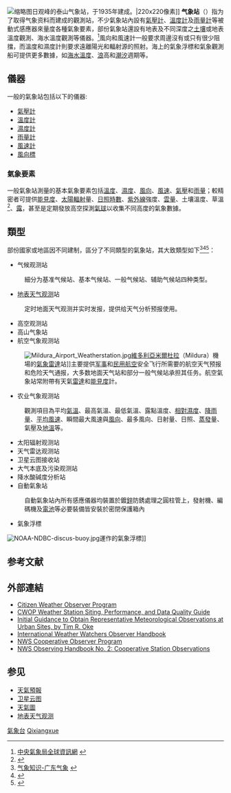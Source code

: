 {{Not|天文台}}
[[File:日观峰气象站_泰山.jpg|缩略图]]日观峰的泰山气象站，于1935年建成。|220x220像素]]
'''气象站'''（{{lang-en|weather station}}）指为了取得气象资料而建成的觀測站，不少氣象站內設有[[氣壓計|氣壓計]]、[[溫度計|溫度計]]及[[雨量計|雨量計]]等被動式感應器來量度各種氣象要素，部份氣象站還設有地表及不同深度之[[土壤|土壤]]或地表溫度觀測、海水溫度觀測等儀器。<ref name="中央氣象局全球資訊網">[http://www.cwb.gov.tw/V5/index.htm 中央氣象局全球資訊網] {{Wayback|url=http://www.cwb.gov.tw/V5/index.htm |date=20071030000939 }}{{zh-tw}}</ref>風向和風速計一般要求周邊沒有或只有很少阻擋，而溫度和濕度計則要求遠離陽光和輻射源的照射。海上的氣象浮標和氣象觀測船可提供更多數據，如[[海水溫度|海水溫度]]、[[波濤|浪]]高和[[潮汐|潮汐]]週期等。

== 儀器 ==
一般的氣象站包括以下的儀器:
*[[氣壓計|氣壓計]]
*[[溫度計|溫度計]]
*[[濕度計|濕度計]]
*[[雨量計|雨量計]]
*[[風速計|風速計]]
*[[風向標|風向標]]

=== 氣象要素 ===
一般氣象站測量的基本氣象要素包括[[溫度|溫度]]、[[濕度|濕度]]、[[風向|風向]]、[[風速|風速]]、[[氣壓|氣壓]]和[[雨量|雨量]]；較精密者可提供[[能見度|能見度]]、[[太陽輻射|太陽輻射]]量、[[日照時數|日照時數]]、[[紫外線|紫外線]]強度、[[雲量|雲量]]、土壤溫度、草溫<ref>{{Cite web |url=http://www.weather.gov.hk/wxinfo/ts/index_c_grass.htm |title=香港分區草溫 |access-date=2011-07-28 |archive-url=https://web.archive.org/web/20111026124558/http://www.weather.gov.hk/wxinfo/ts/index_c_grass.htm |archive-date=2011-10-26 |dead-url=yes }}</ref>、[[露|露]]，甚至是定期發放高空探測[[氣球|氣球]]以收集不同高度的氣象數據。

== 類型 ==
部份國家或地區因不同建制，區分了不同類型的氣象站，其大致類型如下<ref name="气象知识-广东气象">[http://www.grmc.gov.cn/qxzs/qxzs.htm 气象知识-广东气象] {{webarchive|url=https://web.archive.org/web/20080104013016/http://www.grmc.gov.cn/qxzs/qxzs.htm |date=2008-01-04 }}</ref><ref name="香港地面氣象觀測">{{Cite web |url=http://www.weather.gov.hk/wservice/tsheet/sfmetc.htm |title=香港地面氣象觀測 |access-date=2007-11-29 |archive-url=https://web.archive.org/web/20071024215439/http://www.weather.gov.hk/wservice/tsheet/sfmetc.htm |archive-date=2007-10-24 |dead-url=yes }}</ref><ref>{{Cite web|title=泰山气象站屹立岱顶82载 观天测雨诉说风云变幻_首页泰安新闻_大众网|url=http://taian.dzwww.com/2013sy/taxw/201806/t20180614_16529899.html|accessdate=2021-01-19|author=|date=2018-06-14|format=|work=taian.dzwww.com|publisher=|language=|archive-date=2021-01-28|archive-url=https://web.archive.org/web/20210128131805/http://taian.dzwww.com/2013sy/taxw/201806/t20180614_16529899.html|dead-url=no}}</ref>：
*气候观测站
:細分为基准气候站、基本气候站、一般气候站、辅助气候站四种类型。
*[[地表天气观测|地表天气观测]]站
:定时地面天气观测并实时发报，提供给天气分析预报使用。
*高空观测站
*高山气象站
*航空气象观测站
:[[File:Mildura_Airport_Weatherstation.jpg|right]][[維多利亞州|維多利亞]][[米爾杜拉_(維多利亞州)|米爾杜拉]]（Mildura）機場的[[氣象雷達|氣象雷達]]站]]主要提供[[军事|军事]]和[[民用航空|民用航空]]安全飞行所需要的航空天气预报和危险天气通报，大多数地面天气站和部分一般气候站承担其任务。航空氣象站常附帶有天氣[[雷達|雷達]]和[[能見度|能見度]]計。
*农业气象观测站
:觀測項目為平均[[氣溫|氣溫]]、最高氣溫、最低氣溫、露點溫度、[[相對濕度|相對濕度]]、[[降雨量|降雨量]]、[[平均風速|平均風速]]、瞬間最大風速與[[風向|風向]]、最多風向、日射量、日照、[[蒸發|蒸發]]量、氣壓及[[地溫|地溫]]等。
*太阳辐射观测站
*天气雷达观测站
*卫星云图接收站
*大气本底及污染观测站
*降水酸碱度分析站
*自動氣象站
:自動氣象站內所有感應儀器均裝置於鍍[[鋅|鋅]]防銹處理之圓柱管上，發射機、編碼機及[[電池|電池]]等必要裝備皆安裝於密閉保護箱內
*氣象浮標
[[File:NOAA-NDBC-discus-buoy.jpg|thumb]]運作的氣象浮標]]

== 参考文献 ==
{{Reflist|2}}

== 外部連結 ==
{{Commons category|Weather stations}}
{{Portal|天气}}
* [http://www.wxqa.com/ Citizen Weather Observer Program] {{Wayback|url=http://www.wxqa.com/ |date=20140228090037 }}
* [http://www.srh.noaa.gov/media/epz/mesonet/CWOP-OfficialGuide.pdf CWOP Weather Station Siting, Performance, and Data Quality Guide]
* [http://www.wmo.ch/pages/prog/www/IMOP/publications/IOM-81/IOM-81-UrbanMetObs.pdf Initial Guidance to Obtain Representative Meteorological Observations at Urban Sites, by Tim R. Oke] {{Wayback|url=http://www.wmo.ch/pages/prog/www/IMOP/publications/IOM-81/IOM-81-UrbanMetObs.pdf |date=20070624210231 }}
* [http://www.weathergraphics.com/dl/obsman.pdf International Weather Watchers Observer Handbook] {{Wayback|url=http://www.weathergraphics.com/dl/obsman.pdf |date=20131209110729 }}
* [http://www.nws.noaa.gov/om/coop/ NWS Cooperative Observer Program] {{Wayback|url=http://www.nws.noaa.gov/om/coop/ |date=20140211014542 }}
* [http://www.nws.noaa.gov/om/coop/Publications/coophandbook2.pdf NWS Observing Handbook No. 2: Cooperative Station Observations] {{Wayback|url=http://www.nws.noaa.gov/om/coop/Publications/coophandbook2.pdf |date=20131209132138 }}

== 参见 ==
* [[天氣預報|天氣預報]]
* [[卫星云图|卫星云图]]
* [[天氣圖|天氣圖]]
* [[地表天气观测|地表天气观测]]

{{Authority control}}
[[Category:氣象台|]]
[[Category:大气科学|Qixiangxue]]